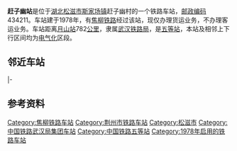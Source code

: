 {{noteTA
|1=zh-cn:始发车次; zh-hk:列車班次;
|2=zh-cn:车次; zh-hk:班次;
}}
{{Infobox China railway station 
|车站名称 = 赶子幽站
|图片 = Missing image text.svg
|车站名称拼音 = Ganziyou Zhan
|英文名称 = Ganziyou Railway Station
|车站代码 = 44585<ref>{{cite book|title=中华人民共和国铁路车站代码（GB/T 10302-2010）|publisher=中国标准出版社|year=2010|isbn=155066140495|ignore-isbn-error=true|pages=11}}</ref>
|电报码 = 
|拼音码 = 
|车站地址 = [[湖北|湖北]][[荆州市|荆州市]][[松滋市|松滋市]][[斯家场镇|斯家场镇]]赶子幽村
|坐标 = {{coord|30|06|14|N|111|35|30|E|display=inline,title}}
|归属 = [[武汉铁路局|武汉铁路局]]宜昌车务段
|车站等级 = [[五等站_(中铁)|五等站]]
|线路 = [[焦柳铁路|焦柳铁路]]、[[洛湛铁路|洛湛铁路]]
}}
'''赶子幽站'''是位于[[湖北|湖北]][[松滋市|松滋市]][[斯家场镇|斯家场镇]]赶子幽村的一个铁路车站，[[邮政编码|邮政编码]]434211。车站建于1978年，有[[焦柳铁路|焦柳铁路]]经过该站，现仅办理货运业务，不办理客运业务。车站距离[[月山站|月山站]]782[[公里|公里]]，隶属[[武汉铁路局|武汉铁路局]]，是[[五等站_(中铁)|五等站]]，本站及相邻上下行区间均为[[电气化|电气化]]区段。

==邻近车站==
{{start rail box|[[中国铁路|中国铁路]]}}
{{s-inop|[[松滋站|松滋站]]|焦柳线{{站|月山}}方向<br />洛湛线{{站|洛阳}}方向|rows=2}}
{{s-line|[[焦柳铁路|焦柳铁路]]<br />← 9km 赶子幽站 8km →}}
{{s-inop|[[梅溪站|梅溪站]]|{{站|柳州}}方向}}
|-
{{s-line|[[洛湛铁路|洛湛铁路]]<br />← {{0}}9km 赶子幽站 16km →}}
{{s-inop|[[西斋站|西斋站]]|{{站|柳州}}方向}}
{{end box}}

==参考资料==
{{reflist}}

{{焦柳铁路}}
{{洛湛铁路}}
{{铁路车站小作品}}
{{湖北小作品}}

[[Category:焦柳铁路车站|Category:焦柳铁路车站]]
[[Category:荆州市铁路车站|Category:荆州市铁路车站]]
[[Category:松滋市|Category:松滋市]]
[[Category:中国铁路武汉局集团车站|Category:中国铁路武汉局集团车站]]
[[Category:中国铁路五等站|Category:中国铁路五等站]]
[[Category:1978年启用的铁路车站|Category:1978年启用的铁路车站]]